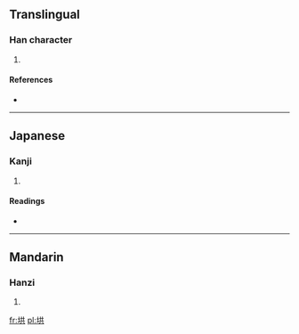 ==Translingual==

===Han character===
{{Han char|rn=32|rad=土|as=06|sn=9|four=|canj=土廿金 (GTC)}}

# {{defn|Han|sort=土06}}

====References====
* {{Han ref|kx=0228.291|hdz=10437.060|uh=57AC|ud=22444}}

----

==Japanese==

===Kanji===
{{ja-kanji|grade=|rs=土06}}

# {{defn|Japanese|sort=土06}}

====Readings====
* {{ja-readings|on=[[きょう]] (kyō)|kun=[[ぬかり]] (nukari), [[ぬかる]] (nukaru)}}

----

==Mandarin==

===Hanzi===
{{cmn-hanzi|pin=[[hóng]] ([[hong2]]), [[yà]] ([[ya4]])|wg=hung<sup>2</sup>, ya<sup>4</sup>}}

# {{defn|Mandarin|sort=土06}}

[[fr:垬]]
[[pl:垬]]